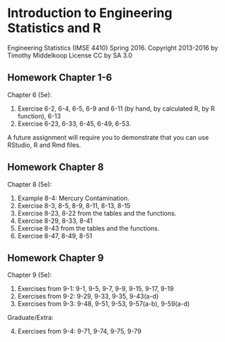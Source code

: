 # Introduction to Engineering Statistics and R 
Engineering Statistics (IMSE 4410) Spring 2016. 
Copyright 2013-2016 by Timothy Middelkoop License CC by SA 3.0

## Homework Chapter 1-6

Chapter 6 (5e):

1. Exercise 6-2, 6-4, 6-5, 6-9 and 6-11 (by hand, by calculated R, by R function), 6-13
2. Exercise 6-23, 6-33, 6-45, 6-49, 6-53.

A future assignment will require you to demonstrate that you can use RStudio, R and Rmd files.

## Homework Chapter 8
Chapter 8 (5e): 

1. Example 8-4: Mercury Contamination.
2. Exercise 8-3, 8-5, 8-9, 8-11, 8-13, 8-15
3. Exercise 8-23, 8-22 from the tables and the functions.
4. Exercise 8-29, 8-33, 8-41
5. Exercise 8-43 from the tables and the functions.
6. Exercise 8-47, 8-49, 8-51 

## Homework Chapter 9
Chapter 9 (5e):

1. Exercises from 9-1: 9-1, 9-5, 9-7, 9-9, 9-15, 9-17, 9-19
2. Exercises from 9-2: 9-29, 9-33, 9-35, 9-43(a-d)
3. Exercises from 9-3: 9-48, 9-51, 9-53, 9-57(a-b), 9-59(a-d)

Graduate/Extra:

4. Exercises from 9-4: 9-71, 9-74, 9-75, 9-79
